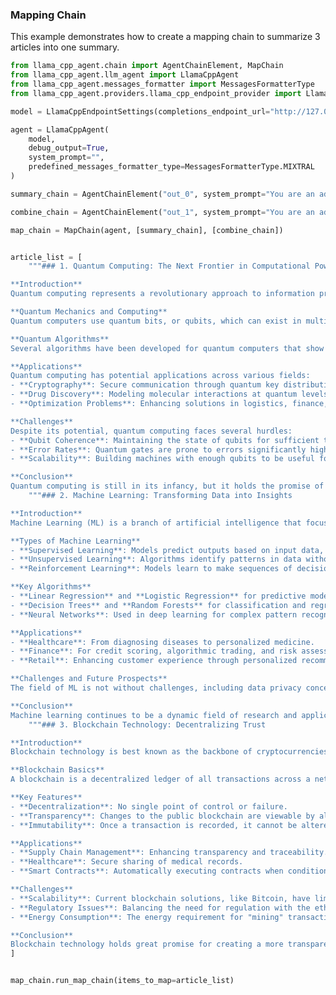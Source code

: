 ### Mapping Chain
This example demonstrates how to create a mapping chain to summarize 3 articles into one summary.
```python
from llama_cpp_agent.chain import AgentChainElement, MapChain
from llama_cpp_agent.llm_agent import LlamaCppAgent
from llama_cpp_agent.messages_formatter import MessagesFormatterType
from llama_cpp_agent.providers.llama_cpp_endpoint_provider import LlamaCppEndpointSettings

model = LlamaCppEndpointSettings(completions_endpoint_url="http://127.0.0.1:8080/completion")

agent = LlamaCppAgent(
    model,
    debug_output=True,
    system_prompt="",
    predefined_messages_formatter_type=MessagesFormatterType.MIXTRAL
)

summary_chain = AgentChainElement("out_0", system_prompt="You are an advanced AI agent for summarizing articles", prompt="Summarize this article into bullet points:\n{item}")

combine_chain = AgentChainElement("out_1", system_prompt="You are an advanced AI agent that summarizes text", prompt="Please combine the bullet points of different summaries below, into one summary as bullet points:\n{map_output}")

map_chain = MapChain(agent, [summary_chain], [combine_chain])


article_list = [
    """### 1. Quantum Computing: The Next Frontier in Computational Power

**Introduction**
Quantum computing represents a revolutionary approach to information processing, leveraging the principles of quantum mechanics to solve problems that are intractable for classical computers. This article explores the fundamental concepts of quantum computing, its potential applications, and the challenges it faces.

**Quantum Mechanics and Computing**
Quantum computers use quantum bits, or qubits, which can exist in multiple states simultaneously, thanks to superposition. This capability, combined with entanglement—where the state of one qubit can depend on the state of another, no matter the distance between them—allows quantum computers to process a vast number of possibilities concurrently.

**Quantum Algorithms**
Several algorithms have been developed for quantum computers that show significant speed-ups over their classical counterparts. Shor’s Algorithm, for instance, can factorize large integers exponentially faster than the best-known classical algorithms, which has profound implications for cryptography. Grover's Algorithm offers a quadratic speedup for unstructured search problems.

**Applications**
Quantum computing has potential applications across various fields:
- **Cryptography**: Secure communication through quantum key distribution.
- **Drug Discovery**: Modeling molecular interactions at quantum levels to predict drug efficacy and side effects.
- **Optimization Problems**: Enhancing solutions in logistics, finance, and materials science.

**Challenges**
Despite its potential, quantum computing faces several hurdles:
- **Qubit Coherence**: Maintaining the state of qubits for sufficient time is challenging due to decoherence.
- **Error Rates**: Quantum gates are prone to errors significantly higher than conventional binary computing gates.
- **Scalability**: Building machines with enough qubits to be useful for complex problems is currently beyond our reach.

**Conclusion**
Quantum computing is still in its infancy, but it holds the promise of massive computational power. The coming decades are likely to see significant advancements in this field as researchers overcome its current limitations.""",
    """### 2. Machine Learning: Transforming Data into Insights

**Introduction**
Machine Learning (ML) is a branch of artificial intelligence that focuses on building applications that can learn from data and improve their accuracy over time without being explicitly programmed. This article delves into the types of ML, key algorithms, applications, and future prospects.

**Types of Machine Learning**
- **Supervised Learning**: Models predict outputs based on input data, and learning is guided by comparing actual and predicted outputs.
- **Unsupervised Learning**: Algorithms identify patterns in data without reference to known or labeled outcomes.
- **Reinforcement Learning**: Models learn to make sequences of decisions by receiving rewards or penalties.

**Key Algorithms**
- **Linear Regression** and **Logistic Regression** for predictive modeling.
- **Decision Trees** and **Random Forests** for classification and regression tasks.
- **Neural Networks**: Used in deep learning for complex pattern recognition, such as in image and speech recognition.

**Applications**
- **Healthcare**: From diagnosing diseases to personalized medicine.
- **Finance**: For credit scoring, algorithmic trading, and risk assessment.
- **Retail**: Enhancing customer experience through personalized recommendations.

**Challenges and Future Prospects**
The field of ML is not without challenges, including data privacy concerns, the need for large labeled datasets, and the risk of creating biased models. However, ongoing research in areas like unsupervised learning, transfer learning, and the development of more robust models promises to mitigate these issues.

**Conclusion**
Machine learning continues to be a dynamic field of research and application, with the potential to impact numerous sectors profoundly.""",
    """### 3. Blockchain Technology: Decentralizing Trust

**Introduction**
Blockchain technology is best known as the backbone of cryptocurrencies like Bitcoin, but its applications extend far beyond. This article outlines the technology’s fundamentals, applications beyond finance, and the challenges it faces.

**Blockchain Basics**
A blockchain is a decentralized ledger of all transactions across a network. Each transaction is added to a "block" and linked to the previous block, forming a "chain." This structure, combined with cryptographic techniques, makes it secure and immutable.

**Key Features**
- **Decentralization**: No single point of control or failure.
- **Transparency**: Changes to the public blockchain are viewable by all parties creating transparency.
- **Immutability**: Once a transaction is recorded, it cannot be altered, increasing trust.

**Applications**
- **Supply Chain Management**: Enhancing transparency and traceability.
- **Healthcare**: Secure sharing of medical records.
- **Smart Contracts**: Automatically executing contracts when conditions are met.

**Challenges**
- **Scalability**: Current blockchain solutions, like Bitcoin, have limitations on transaction speed and volume.
- **Regulatory Issues**: Balancing the need for regulation with the ethos of decentralization.
- **Energy Consumption**: The energy requirement for "mining" transactions, particularly in networks like Bitcoin, is substantial.

**Conclusion**
Blockchain technology holds great promise for creating a more transparent and efficient world, but significant challenges must be addressed to realize its full potential."""
]


map_chain.run_map_chain(items_to_map=article_list)
```